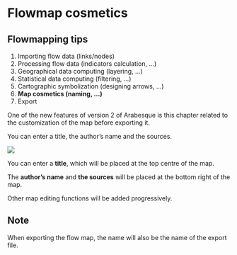 # Flowmap **cosmetics**

::: callout-tip
## Flowmapping tips

1.  Importing flow data (links/nodes)
2.  Processing flow data (indicators calculation, ...)
3.  Geographical data computing (layering, ...)
4.  Statistical data computing (filtering, ...)
5.  Cartographic symbolization (designing arrows, ...)
6.  **Map cosmetics (naming, ...)**
7.  Export
:::

One of the new features of version 2 of Arabesque is this chapter related to the customization of the map before exporting it.

You can enter a title, the author's name and the sources.

![](images/flowmap-customization.PNG){fig-align="left"}

You can enter a **title**, which will be placed at the top centre of the map.

The **author's name** and **the sources** will be placed at the bottom right of the map.

Other map editing functions will be added progressively.

::: {.callout-note appearance="simple"}
## Note

When exporting the flow map, the name will also be the name of the export file.
:::
